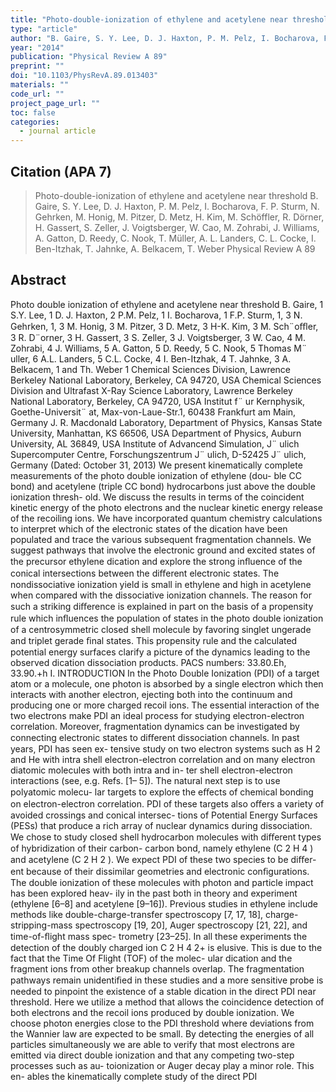 ```yaml
---
title: "Photo-double-ionization of ethylene and acetylene near threshold"
type: "article"
author: "B. Gaire, S. Y. Lee, D. J. Haxton, P. M. Pelz, I. Bocharova, F. P. Sturm, N. Gehrken, M. Honig, M. Pitzer, D. Metz, H. Kim, M. Schöffler, R. Dörner, H. Gassert, S. Zeller, J. Voigtsberger, W. Cao, M. Zohrabi, J. Williams, A. Gatton, D. Reedy, C. Nook, T. Müller, A. L. Landers, C. L. Cocke, I. Ben-Itzhak, T. Jahnke, A. Belkacem, T. Weber"
year: "2014"
publication: "Physical Review A 89"
preprint: ""
doi: "10.1103/PhysRevA.89.013403"
materials: ""
code_url: ""
project_page_url: ""
toc: false
categories:
  - journal article
---
```


## Citation (APA 7)

> Photo-double-ionization of ethylene and acetylene near threshold
B. Gaire, S. Y. Lee, D. J. Haxton, P. M. Pelz, I. Bocharova, F. P. Sturm, N. Gehrken, M. Honig, M. Pitzer, D. Metz, H. Kim, M. Schöffler, R. Dörner, H. Gassert, S. Zeller, J. Voigtsberger, W. Cao, M. Zohrabi, J. Williams, A. Gatton, D. Reedy, C. Nook, T. Müller, A. L. Landers, C. L. Cocke, I. Ben-Itzhak, T. Jahnke, A. Belkacem, T. Weber
Physical Review A 89


## Abstract

Photo double ionization of ethylene and acetylene near threshold B. Gaire, 1 S.Y. Lee, 1 D. J. Haxton, 2 P.M. Pelz, 1 I. Bocharova, 1 F.P. Sturm, 1, 3 N. Gehrken, 1, 3 M. Honig, 3 M. Pitzer, 3 D. Metz, 3 H-K. Kim, 3 M. Sch¨oﬄer, 3 R. D¨orner, 3 H. Gassert, 3 S. Zeller, 3 J. Voigtsberger, 3 W. Cao, 4 M. Zohrabi, 4 J. Williams, 5 A. Gatton, 5 D. Reedy, 5 C. Nook, 5 Thomas M¨ uller, 6 A.L. Landers, 5 C.L. Cocke, 4 I. Ben-Itzhak, 4 T. Jahnke, 3 A. Belkacem, 1 and Th. Weber 1 Chemical Sciences Division, Lawrence Berkeley National Laboratory, Berkeley, CA 94720, USA Chemical Sciences Division and Ultrafast X-Ray Science Laboratory, Lawrence Berkeley National Laboratory, Berkeley, CA 94720, USA Institut f¨ ur Kernphysik, Goethe-Universit¨ at, Max-von-Laue-Str.1, 60438 Frankfurt am Main, Germany J. R. Macdonald Laboratory, Department of Physics, Kansas State University, Manhattan, KS 66506, USA Department of Physics, Auburn University, AL 36849, USA Institute of Advancend Simulation, J¨ ulich Supercomputer Centre, Forschungszentrum J¨ ulich, D-52425 J¨ ulich, Germany (Dated: October 31, 2013) We present kinematically complete measurements of the photo double ionization of ethylene (dou- ble CC bond) and acetylene (triple CC bond) hydrocarbons just above the double ionization thresh- old. We discuss the results in terms of the coincident kinetic energy of the photo electrons and the nuclear kinetic energy release of the recoiling ions. We have incorporated quantum chemistry calculations to interpret which of the electronic states of the dication have been populated and trace the various subsequent fragmentation channels. We suggest pathways that involve the electronic ground and excited states of the precursor ethylene dication and explore the strong inﬂuence of the conical intersections between the diﬀerent electronic states. The nondissociative ionization yield is small in ethylene and high in acetylene when compared with the dissociative ionization channels. The reason for such a striking diﬀerence is explained in part on the basis of a propensity rule which inﬂuences the population of states in the photo double ionization of a centrosymmetric closed shell molecule by favoring singlet ungerade and triplet gerade ﬁnal states. This propensity rule and the calculated potential energy surfaces clarify a picture of the dynamics leading to the observed dication dissociation products. PACS numbers: 33.80.Eh, 33.90.+h I. INTRODUCTION In the Photo Double Ionization (PDI) of a target atom or a molecule, one photon is absorbed by a single electron which then interacts with another electron, ejecting both into the continuum and producing one or more charged recoil ions. The essential interaction of the two electrons make PDI an ideal process for studying electron-electron correlation. Moreover, fragmentation dynamics can be investigated by connecting electronic states to diﬀerent dissociation channels. In past years, PDI has seen ex- tensive study on two electron systems such as H 2 and He with intra shell electron-electron correlation and on many electron diatomic molecules with both intra and in- ter shell electron-electron interactions (see, e.g. Refs. [1– 5]). The natural next step is to use polyatomic molecu- lar targets to explore the eﬀects of chemical bonding on electron-electron correlation. PDI of these targets also oﬀers a variety of avoided crossings and conical intersec- tions of Potential Energy Surfaces (PESs) that produce a rich array of nuclear dynamics during dissociation. We chose to study closed shell hydrocarbon molecules with diﬀerent types of hybridization of their carbon- carbon bond, namely ethylene (C 2 H 4 ) and acetylene (C 2 H 2 ). We expect PDI of these two species to be diﬀer- ent because of their dissimilar geometries and electronic conﬁgurations. The double ionization of these molecules with photon and particle impact has been explored heav- ily in the past both in theory and experiment (ethylene [6–8] and acetylene [9–16]). Previous studies in ethylene include methods like double-charge-transfer spectroscopy [7, 17, 18], charge-stripping-mass spectroscopy [19, 20], Auger spectroscopy [21, 22], and time-of-ﬂight mass spec- trometry [23–25]. In all these experiments the detection of the doubly charged ion C 2 H 4 2+ is elusive. This is due to the fact that the Time Of Flight (TOF) of the molec- ular dication and the fragment ions from other breakup channels overlap. The fragmentation pathways remain unidentiﬁed in these studies and a more sensitive probe is needed to pinpoint the existence of a stable dication in the direct PDI near threshold. Here we utilize a method that allows the coincidence detection of both electrons and the recoil ions produced by double ionization. We choose photon energies close to the PDI threshold where deviations from the Wannier law are expected to be small. By detecting the energies of all particles simultaneously we are able to verify that most electrons are emitted via direct double ionization and that any competing two-step processes such as au- toionization or Auger decay play a minor role. This en- ables the kinematically complete study of the direct PDI


